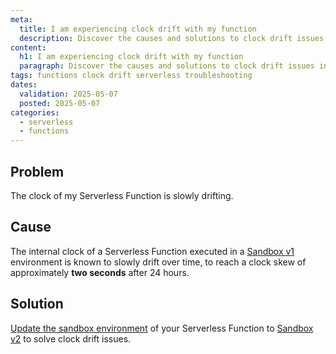 ```yaml
---
meta:
  title: I am experiencing clock drift with my function
  description: Discover the causes and solutions to clock drift issues in Scaleway Serverless Functions.
content:
  h1: I am experiencing clock drift with my function
  paragraph: Discover the causes and solutions to clock drift issues in Scaleway Serverless Functions.
tags: functions clock drift serverless troubleshooting
dates:
  validation: 2025-05-07
  posted: 2025-05-07
categories:
  - serverless
  - functions
---
```


## Problem

The clock of my Serverless Function is slowly drifting.

## Cause

The internal clock of a Serverless Function executed in a [Sandbox v1](/serverless-functions/reference-content/functions-sandbox/) environment is known to slowly drift over time, to reach a clock skew of approximately **two seconds** after 24 hours.

## Solution

[Update the sandbox environment](/how-to/manage-a-function/) of your Serverless Function to [Sandbox v2](/serverless-functions/reference-content/functions-sandbox/#sandbox-v2) to solve clock drift issues.